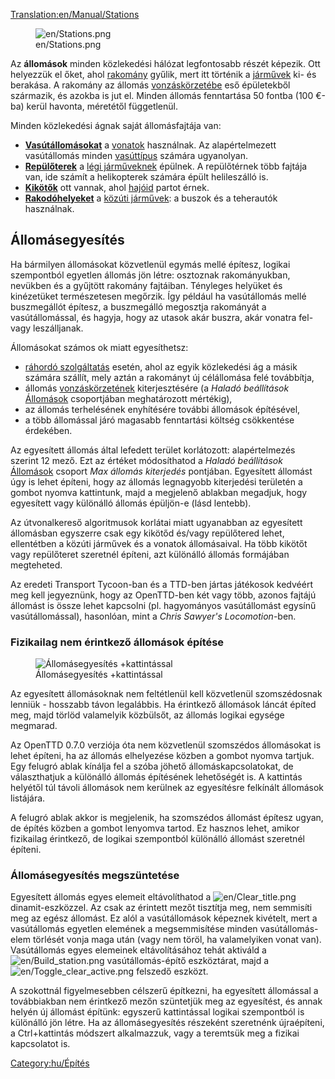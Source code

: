 [[Translation:en/Manual/Stations]]

[[File:en/Stations.png|right]]

Az '''állomások''' minden közlekedési hálózat legfontosabb részét képezik. Ott helyezzük el őket, ahol [[hu/Manual/Rakomány|rakomány]] gyűlik, mert itt történik a [[hu/Manual/Járművek|járművek]] ki- és berakása. A rakomány az állomás [[hu/Manual/Vonzáskörzet|vonzáskörzetébe]] eső épületekből származik, és azokba is jut el. Minden állomás fenntartása 50 fontba (100 €-ba) kerül havonta, méretétől függetlenül.

Minden közlekedési ágnak saját állomásfajtája van:
*'''[[hu/Manual/Vasútállomások|Vasútállomásokat]]''' a [[hu/Manual/Vonatok|vonatok]] használnak. Az alapértelmezett vasútállomás minden [[hu/Manual/Base Set/Vasút típusai|vasúttípus]] számára ugyanolyan.
*'''[[hu/Manual/Repülőterek|Repülőterek]]''' a [[hu/Manual/Légi járművek|légi járműveknek]] épülnek. A repülőtérnek több fajtája van, ide számít a helikopterek számára épült helileszálló is.
*'''[[hu/Kikötők|Kikötők]]''' ott vannak, ahol [[hu/Manual/Hajók|hajóid]] partot érnek.
*'''[[hu/Rakodóhelyek|Rakodóhelyeket]]''' a [[hu/Manual/Közúti járművek|közúti járművek]]: a buszok és a teherautók használnak.

==Állomásegyesítés==
Ha bármilyen állomásokat közvetlenül egymás mellé építesz, logikai szempontból egyetlen állomás jön létre: osztoznak rakományukban, nevükben és a gyűjtött rakomány fajtáiban. Tényleges helyüket és kinézetüket természetesen megőrzik. Így például ha vasútállomás mellé buszmegállót építesz, a buszmegálló megosztja rakományát a vasútállomással, és hagyja, hogy az utasok akár buszra, akár vonatra fel- vagy leszálljanak.

Állomásokat számos ok miatt egyesíthetsz:
*[[hu/Ráhordó szolgáltatás|ráhordó szolgáltatás]] esetén, ahol az egyik közlekedési ág a másik számára szállít, mely aztán a rakományt új célállomása felé továbbítja,
*állomás [[hu/Manual/Vonzáskörzet|vonzáskörzetének]] kiterjesztésére (a ''Haladó beállítások'' [[hu/Haladó beállítások/Állomások|Állomások]] csoportjában meghatározott mértékig),
*az állomás terhelésének enyhítésére további állomások építésével,
*a több állomással járó magasabb fenntartási költség csökkentése érdekében.

Az egyesített állomás által lefedett terület korlátozott: alapértelmezés szerint 12 mező. Ezt az értéket módosíthatod a ''Haladó beállítások'' [[hu/Haladó beállítások/Állomások|Állomások]] csoport ''Max állomás kiterjedés'' pontjában. Egyesített állomást úgy is lehet építeni, hogy az állomás legnagyobb kiterjedési területén a {{en/Keypress|CTRL}} gombot nyomva kattintunk, majd a megjelenő ablakban megadjuk, hogy egyesített vagy különálló állomás épüljön-e (lásd lentebb).

Az útvonalkereső algoritmusok korlátai miatt ugyanabban az egyesített állomásban egyszerre csak egy kikötőd és/vagy repülőtered lehet, ellentétben a közúti járművek és a vonatok állomásaival. Ha több kikötőt vagy repülőteret szeretnél építeni, azt különálló állomás formájában megteheted.

Az eredeti Transport Tycoon-ban és a TTD-ben jártas játékosok kedvéért meg kell jegyeznünk, hogy az OpenTTD-ben két vagy több, azonos fajtájú állomást is össze lehet kapcsolni (pl. hagyományos vasútállomást egysínű vasútállomással), hasonlóan, mint a ''Chris Sawyer's Locomotion''-ben.

===Fizikailag nem érintkező állomások építése===
[[File:en/Join station leftclick.png|thumb|Állomásegyesítés {{en/Keypress|CTRL}}+kattintással]]

Az egyesített állomásoknak nem feltétlenül kell közvetlenül szomszédosnak lenniük - hosszabb távon legalábbis. Ha érintkező állomások láncát építed meg, majd törlöd valamelyik közbülsőt, az állomás logikai egysége megmarad.

Az OpenTTD 0.7.0 verziója óta nem közvetlenül szomszédos állomásokat is lehet építeni, ha az állomás elhelyezése közben a {{en/Keypress|CTRL}} gombot nyomva tartjuk. Egy felugró ablak kínálja fel a szóba jöhető állomáskapcsolatokat, de választhatjuk a különálló állomás építésének lehetőségét is. A kattintás helyétől túl távoli állomások nem kerülnek az egyesítésre felkínált állomások listájára. 

A felugró ablak akkor is megjelenik, ha szomszédos állomást építesz ugyan, de építés közben a {{en/Keypress|CTRL}} gombot lenyomva tartod. Ez hasznos lehet, amikor fizikailag érintkező, de logikai szempontból különálló állomást szeretnél építeni.

===Állomásegyesítés megszüntetése===
Egyesített állomás egyes elemeit eltávolíthatod a [[File:en/Clear title.png]] dinamit-eszközzel. Az csak az érintett mezőt tisztítja meg, nem semmisíti meg az egész állomást. Ez alól a vasútállomások képeznek kivételt, mert a vasútállomás egyetlen elemének a megsemmisítése minden vasútállomás-elem törlését vonja maga után (vagy nem töröl, ha valamelyiken vonat van). Vasútállomás egyes elemeinek eltávolításához tehát aktiváld a [[File:en/Build station.png]] vasútállomás-építő eszköztárat, majd a [[File:en/Toggle clear active.png]] felszedő eszközt. 

A szokottnál figyelmesebben célszerű építkezni, ha egyesített állomással a továbbiakban nem érintkező mezőn szüntetjük meg az egyesítést, és annak helyén új állomást építünk: egyszerű kattintással logikai szempontból is különálló jön létre. Ha az állomásegyesítés részeként szeretnénk újraépíteni, a Ctrl+kattintás módszert alkalmazzuk, vagy a teremtsük meg a fizikai kapcsolatot is.

[[Category:hu/Építés]]